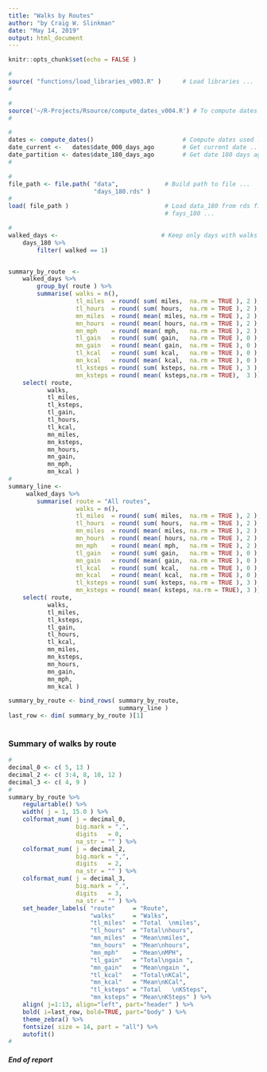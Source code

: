 ```yaml
---
title: "Walks by Routes"
author: "by Craig W. Slinkman"
date: "May 14, 2019"
output: html_document
---
```


```r
knitr::opts_chunk$set(echo = FALSE )

```

```r
#
source( "functions/load_libraries_v003.R" )      # Load libraries ...
#
```


```r
#
source('~/R-Projects/Rsource/compute_dates_v004.R') # To compute dates 
#       
```

```r
#
dates <- compute_dates()                         # Compute dates used ...
date_current <-   dates$date_000_days_ago        # Get current date ...
date_partition <- dates$date_180_days_ago        # Get date 180 days ago ...
#
```


```r
#
file_path <- file.path( "data",             # Build path to file ...
                        "days_180.rds" ) 
#
load( file_path )                           # Load data_180 from rds file 
                                            # fays_180 ...
```


```r
#
walked_days <-                             # Keep only days with walks ...
    days_180 %>%      
        filter( walked == 1)


summary_by_route  <- 
    walked_days %>% 
        group_by( route ) %>% 
        summarise( walks = n(),
                   tl_miles  = round( sum( miles,  na.rm = TRUE ), 2 ),
                   tl_hours  = round( sum( hours,  na.rm = TRUE ), 2 ),
                   mn_miles  = round( mean( miles, na.rm = TRUE ), 2 ),
                   mn_hours  = round( mean( hours, na.rm = TRUE ), 2 ),
                   mn_mph    = round( mean( mph,   na.rm = TRUE ), 2 ),
                   tl_gain   = round( sum( gain,   na.rm = TRUE ), 0 ),
                   mn_gain   = round( mean( gain,  na.rm = TRUE ), 0 ),
                   tl_kcal   = round( sum( kcal,   na.rm = TRUE ), 0 ),
                   mn_kcal   = round( mean( kcal,  na.rm = TRUE ), 0 ),
                   tl_ksteps = round( sum( ksteps, na.rm = TRUE ), 3 ),
                   mn_ksteps = round( mean( ksteps,na.rm = TRUE),  3 )) %>%
    select( route,
           walks,
           tl_miles,
           tl_ksteps,
           tl_gain,
           tl_hours,
           tl_kcal,
           mn_miles,
           mn_ksteps,
           mn_hours,
           mn_gain,
           mn_mph,
           mn_kcal )
#
summary_line <- 
     walked_days %>% 
        summarise( route = "All routes",
                   walks = n(),
                   tl_miles  = round( sum( miles,  na.rm = TRUE ), 2 ),
                   tl_hours  = round( sum( hours,  na.rm = TRUE ), 2 ),
                   mn_miles  = round( mean( miles, na.rm = TRUE ), 2 ),
                   mn_hours  = round( mean( hours, na.rm = TRUE ), 2 ),
                   mn_mph    = round( mean( mph,   na.rm = TRUE ), 2 ),
                   tl_gain   = round( sum( gain,   na.rm = TRUE ), 0 ),
                   mn_gain   = round( mean( gain,  na.rm = TRUE ), 0 ),
                   tl_kcal   = round( sum( kcal,   na.rm = TRUE ), 0 ),
                   mn_kcal   = round( mean( kcal,  na.rm = TRUE ), 0 ),
                   tl_ksteps = round( sum( ksteps, na.rm = TRUE ), 3 ),
                   mn_ksteps = round( mean( ksteps, na.rm = TRUE), 3 )) %>%
    select( route,
           walks,
           tl_miles,
           tl_ksteps,
           tl_gain,
           tl_hours,
           tl_kcal,
           mn_miles,
           mn_ksteps,
           mn_hours,
           mn_gain,
           mn_mph,
           mn_kcal )

summary_by_route <- bind_rows( summary_by_route,
                               summary_line )
last_row <- dim( summary_by_route )[1]
                  
```  

### Summary of walks by route

```r
#
decimal_0 <- c( 5, 13 )
decimal_2 <- c( 3:4, 8, 10, 12 )
decimal_3 <- c( 4, 9 )
#
summary_by_route %>% 
    regulartable() %>% 
    width( j = 1, 15.0 ) %>% 
    colformat_num( j = decimal_0,
                   big.mark = ",",
                   digits   = 0,
                   na_str = "" ) %>% 
    colformat_num( j = decimal_2,
                   big.mark = ",",
                   digits   = 2,
                   na_str = "" ) %>% 
    colformat_num( j = decimal_3,
                   big.mark = ",",
                   digits   = 3,
                   na_str = "" ) %>% 
    set_header_labels( "route"     = "Route",
                       "walks"     = "Walks", 
                       "tl_miles"  = "Total  \nmiles",
                       "tl_hours"  = "Total\nhours",
                       "mn_miles"  = "Mean\nmiles",
                       "mn_hours"  = "Mean\nhours",
                       "mn_mph"    = "Mean\nMPH",
                       "tl_gain"   = "Total\ngain ",
                       "mn_gain"   = "Mean\ngain ",
                       "tl_kcal"   = "Total\nKCal",
                       "mn_kcal"   = "Mean\nKCal",
                       "tl_ksteps" = "Total   \nKSteps",
                       "mn_ksteps" = "Mean\nKSteps" ) %>% 
    align( j=1:13, align="left", part="header" ) %>% 
    bold( i=last_row, bold=TRUE, part="body" ) %>% 
    theme_zebra() %>% 
    fontsize( size = 14, part = "all") %>% 
    autofit()
#

```

#### ***End of report***